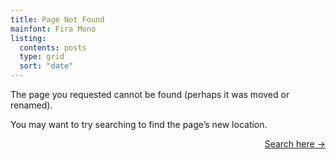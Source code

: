 ```yaml
---
title: Page Not Found
mainfont: Fira Mono
listing:
  contents: posts
  type: grid
  sort: "date"
---
```


The page you requested cannot be found (perhaps it was moved or renamed).

You may want to try searching to find the page's new location.

::: {style="text-align: right"}
[Search here →](index.qmd)
:::
